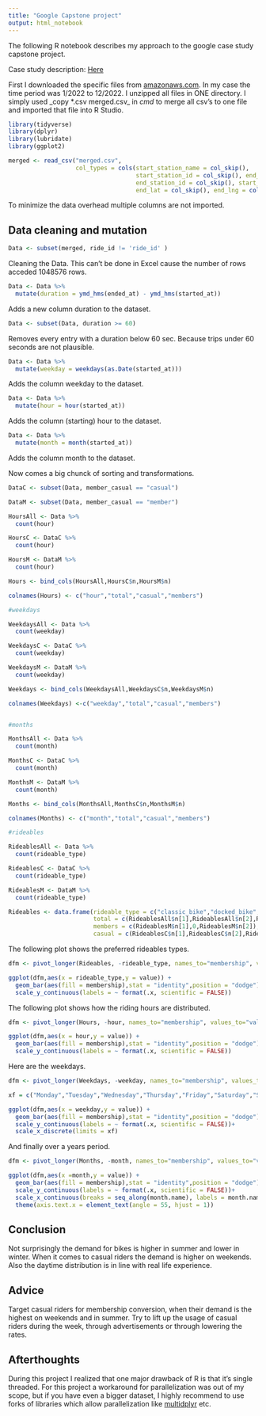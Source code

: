 ---
title: "Google Capstone project"
output: html_notebook
---

The following R notebook describes my approach to the google case study capstone project. 

Case study description: [Here](https://github.com/akorez/Google-Data-Analytics-CapStone-Project/blob/9868dd96ba797b622bd5b23b208a10aad2ff6a22/Case-Study-1.pdf)

First I downloaded the specific files from [amazonaws.com](https://divvy-tripdata.s3.amazonaws.com/index.html). In my case the time period was 1/2022 to 12/2022. I unzipped all files in ONE directory. I simply used _copy *.csv merged.csv_ in _cmd_ to merge all csv's to one file and imported that file into R Studio.

```{r}
library(tidyverse)
library(dplyr)
library(lubridate)
library(ggplot2)
```


```{r}
merged <- read_csv("merged.csv", 
                   col_types = cols(start_station_name = col_skip(), 
                                    start_station_id = col_skip(), end_station_name = col_skip(), 
                                    end_station_id = col_skip(), start_lng = col_skip(),start_lat = col_skip(), 
                                    end_lat = col_skip(), end_lng = col_skip()))
```

To minimize the data overhead multiple columns are not imported.

## Data cleaning and mutation

```{r}
Data <- subset(merged, ride_id != 'ride_id' )
```

Cleaning the Data. This can't be done in Excel cause the number of rows acceded 1048576 rows. 

```{r}
Data <- Data %>% 
  mutate(duration = ymd_hms(ended_at) - ymd_hms(started_at))
```

Adds a new column duration to the dataset. 

```{r}
Data <- subset(Data, duration >= 60)
```

Removes every entry with a duration below 60 sec. Because trips under 60 seconds are not plausible.

```{r}
Data <- Data %>% 
  mutate(weekday = weekdays(as.Date(started_at)))
```
Adds the column weekday to the dataset.

```{r}
Data <- Data %>% 
  mutate(hour = hour(started_at))
```

Adds the column (starting) hour to the dataset. 
```{r}
Data <- Data %>% 
  mutate(month = month(started_at))
```

Adds the column month to the dataset. 

Now comes a big chunck of sorting and transformations.

```{r}

DataC <- subset(Data, member_casual == "casual")

DataM <- subset(Data, member_casual == "member")

HoursAll <- Data %>% 
  count(hour)

HoursC <- DataC %>% 
  count(hour)

HoursM <- DataM %>% 
  count(hour)

Hours <- bind_cols(HoursAll,HoursC$n,HoursM$n)

colnames(Hours) <- c("hour","total","casual","members")

#weekdays

WeekdaysAll <- Data %>% 
  count(weekday)

WeekdaysC <- DataC %>% 
  count(weekday)

WeekdaysM <- DataM %>% 
  count(weekday) 

Weekdays <- bind_cols(WeekdaysAll,WeekdaysC$n,WeekdaysM$n)

colnames(Weekdays) <-c("weekday","total","casual","members")


#months

MonthsAll <- Data %>% 
  count(month)

MonthsC <- DataC %>% 
  count(month)

MonthsM <- DataM %>% 
  count(month)

Months <- bind_cols(MonthsAll,MonthsC$n,MonthsM$n)

colnames(Months) <- c("month","total","casual","members")

#rideables

RideablesAll <- Data %>% 
  count(rideable_type)

RideablesC <- DataC %>% 
  count(rideable_type)

RideablesM <- DataM %>% 
  count(rideable_type)

Rideables <- data.frame(rideable_type = c("classic_bike","docked_bike","electric_bike"),
                        total = c(RideablesAll$n[1],RideablesAll$n[2],RideablesAll$n[3]),
                        members = c(RideablesM$n[1],0,RideablesM$n[2]),
                        casual = c(RideablesC$n[1],RideablesC$n[2],RideablesC$n[3]))

```

The following plot shows the preferred rideables types. 

```{r}
dfm <- pivot_longer(Rideables, -rideable_type, names_to="membership", values_to="value")

ggplot(dfm,aes(x = rideable_type,y = value)) + 
  geom_bar(aes(fill = membership),stat = "identity",position = "dodge")+
  scale_y_continuous(labels = ~ format(.x, scientific = FALSE))
```

The following plot shows how the riding hours are distributed.

```{r}
dfm <- pivot_longer(Hours, -hour, names_to="membership", values_to="value")

ggplot(dfm,aes(x = hour,y = value)) + 
  geom_bar(aes(fill = membership),stat = "identity",position = "dodge")+
  scale_y_continuous(labels = ~ format(.x, scientific = FALSE))
```
Here are the weekdays. 

```{r}
dfm <- pivot_longer(Weekdays, -weekday, names_to="membership", values_to="value")

xf = c("Monday","Tuesday","Wednesday","Thursday","Friday","Saturday","Sunday")

ggplot(dfm,aes(x = weekday,y = value)) + 
  geom_bar(aes(fill = membership),stat = "identity",position = "dodge")+
  scale_y_continuous(labels = ~ format(.x, scientific = FALSE))+
  scale_x_discrete(limits = xf)
```

And finally over a years period. 

```{r}
dfm <- pivot_longer(Months, -month, names_to="membership", values_to="value")

ggplot(dfm,aes(x =month,y = value)) + 
  geom_bar(aes(fill = membership),stat = "identity",position = "dodge")+
  scale_y_continuous(labels = ~ format(.x, scientific = FALSE))+ 
  scale_x_continuous(breaks = seq_along(month.name), labels = month.name)+
  theme(axis.text.x = element_text(angle = 55, hjust = 1))
```
## Conclusion

Not surprisingly the demand for bikes is higher in summer and lower in winter. When it comes to casual riders the demand is higher on weekends. Also the daytime distribution is in line with real life experience. 

## Advice
Target casual riders for membership conversion, when their demand is the highest on weekends and in summer. 
Try to lift up the usage of casual riders during the week, through advertisements or through lowering the rates.

## Afterthoughts

During this project I realized that one major drawback of R is that it's single threaded. For this project a workaround for parallelization was out of my scope, but if you have even a bigger dataset, I highly recommend to use forks of libraries which allow parallelization like [multidplyr](https://github.com/tidyverse/multidplyr) etc.
